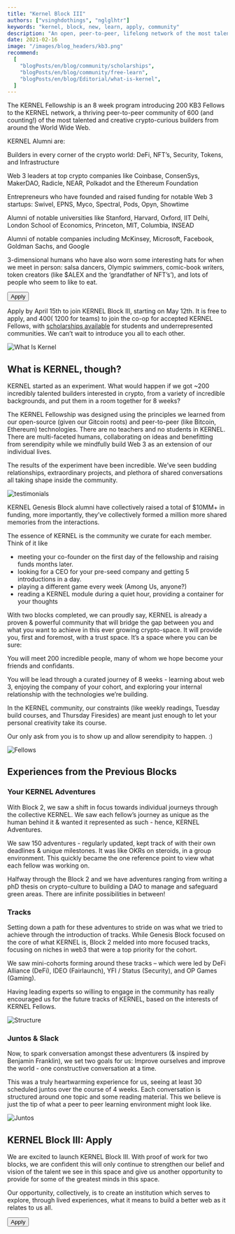 ```yaml
---
title: "Kernel Block III"
authors: ["vsinghdothings", "nglglhtr"]
keywords: "kernel, block, new, learn, apply, community"
description: "An open, peer-to-peer, lifelong network of the most talented individuals in the blockchain space."
date: 2021-02-16
image: "/images/blog_headers/kb3.png"
recommend:
  [
    "blogPosts/en/blog/community/scholarships",
    "blogPosts/en/blog/community/free-learn",
    "blogPosts/en/blog/Editorial/what-is-kernel",
  ]
---
```


The KERNEL Fellowship is an 8 week program introducing 200 KB3 Fellows to the KERNEL network, a thriving peer-to-peer community of 600 (and counting!) of the most talented and creative crypto-curious builders from around the World Wide Web.

KERNEL Alumni are:

<Process>

Builders in every corner of the crypto world: DeFi, NFT’s, Security, Tokens, and Infrastructure

Web 3 leaders at top crypto companies like Coinbase, ConsenSys, MakerDAO, Radicle, NEAR, Polkadot and the Ethereum Foundation

Entrepreneurs who have founded and raised funding for notable Web 3 startups: Swivel, EPNS, Myco, Spectral, Pods, Opyn, Showtime

Alumni of notable universities like Stanford, Harvard, Oxford, IIT Delhi, London School of Economics, Princeton, MIT, Columbia, INSEAD

Alumni of notable companies including McKinsey, Microsoft, Facebook, Goldman Sachs, and Google

3-dimensional humans who have also worn some interesting hats for when we meet in person: salsa dancers, Olympic swimmers, comic-book writers, token creators (like $ALEX and the ‘grandfather of NFT’s’), and lots of people who seem to like to eat.

</Process>

<Aligner center>
    <Button to="https://apply.kernel.community">Apply</Button>
</Aligner>

Apply by April 15th to join KERNEL Block III, starting on May 12th. It is free to apply, and $400 (~$1200 for teams) to join the co-op for accepted KERNEL Fellows, with [scholarships available](https://gitcoin.co/blog/t-kernel-scholarship/) for students and underrepresented communities. We can’t wait to introduce you all to each other.

<Aligner center>
    <Image alt="What Is Kernel" src="/images/blog_headers/what-is-kernel.png" />
</Aligner>

## What is KERNEL, though?

KERNEL started as an experiment. What would happen if we got ~200 incredibly talented builders interested in crypto, from a variety of incredible backgrounds, and put them in a room together for 8 weeks?

The KERNEL Fellowship was designed using the principles we learned from our open-source (given our Gitcoin roots) and peer-to-peer (like Bitcoin, Ethereum) technologies. There are no teachers and no students in KERNEL. There are multi-faceted humans, collaborating on ideas and benefitting from serendipity while we mindfully build Web 3 as an extension of our individual lives.

The results of the experiment have been incredible. We’ve seen budding relationships, extraordinary projects, and plethora of shared conversations all taking shape inside the community.

<Aligner center>
    <Image alt="testimonials" src="/images/blog_headers/testimonials.png" />
</Aligner>

KERNEL Genesis Block alumni have collectively raised a total of $10MM+ in funding, more importantly, they’ve collectively formed a million more shared memories from the interactions.

The essence of KERNEL is the community we curate for each member. Think of it like

- meeting your co-founder on the first day of the fellowship and raising funds months later.
- looking for a CEO for your pre-seed company and getting 5 introductions in a day.
- playing a different game every week (Among Us, anyone?)
- reading a KERNEL module during a quiet hour, providing a container for your thoughts

With two blocks completed, we can proudly say, KERNEL is already a proven & powerful community that will bridge the gap between you and what you want to achieve in this ever growing crypto-space. It will provide you, first and foremost, with a trust space. It’s a space where you can be sure:

<Process>

You will meet 200 incredible people, many of whom we hope become your friends and confidants.

You will be lead through a curated journey of 8 weeks - learning about web 3, enjoying the company of your cohort, and exploring your internal relationship with the technologies we’re building.

</Process>

In the KERNEL community, our constraints (like weekly readings, Tuesday build courses, and Thursday Firesides) are meant just enough to let your personal creativity take its course.

Our only ask from you is to show up and allow serendipity to happen. :)

<Aligner center>
    <Image alt="Fellows" src="/images/blog_headers/fellows.png" />
</Aligner>

## Experiences from the Previous Blocks 

### Your KERNEL Adventures

With Block 2, we saw a shift in focus towards individual journeys through the collective KERNEL. We saw each fellow’s journey as unique as the human behind it & wanted it represented as such - hence, KERNEL Adventures.

We saw 150 adventures - regularly updated, kept track of with their own deadlines & unique milestones. It was like OKRs on steroids, in a group environment. This quickly became the one reference point to view what each fellow was working on.

Halfway through the Block 2 and we have adventures ranging from writing a phD thesis on crypto-culture to building a DAO to manage and safeguard green areas. There are infinite possibilities in between!

### Tracks

Setting down a path for these adventures to stride on was what we tried to achieve through the introduction of tracks. While Genesis Block focused on the core of what KERNEL is, Block 2 melded into more focused tracks, focusing on niches in web3 that were a top priority for the cohort.

We saw mini-cohorts forming around these tracks – which were led by DeFi Alliance (DeFi), IDEO (Fairlaunch), YFI / Status (Security), and OP Games (Gaming).

Having leading experts so willing to engage in the community has really encouraged us for the future tracks of KERNEL, based on the interests of KERNEL Fellows.

<Aligner center>
    <Image alt="Structure" src="/images/blog_headers/structure.png" />
</Aligner>

### Juntos & Slack

Now, to spark conversation amongst these adventurers (& inspired by Benjamin Franklin), we set two goals for us: Improve ourselves and improve the world - one constructive conversation at a time.

This was a truly heartwarming experience for us, seeing at least 30 scheduled juntos over the course of 4 weeks. Each conversation is structured around one topic and some reading material. This we believe is just the tip of what a peer to peer learning environment might look like.

<Aligner center>
    <Image alt="Juntos" src="/images/blog_headers/juntos.png" />
</Aligner>

## KERNEL Block III: Apply

We are excited to launch KERNEL Block III. With proof of work for two blocks, we are confident this will only continue to strengthen our belief and vision of the talent we see in this space and give us another opportunity to provide for some of the greatest minds in this space.

Our opportunity, collectively, is to create an institution which serves to explore, through lived experiences, what it means to build a better web as it relates to us all.

<Aligner center>
    <Button to="https://apply.kernel.community">Apply</Button>
</Aligner>